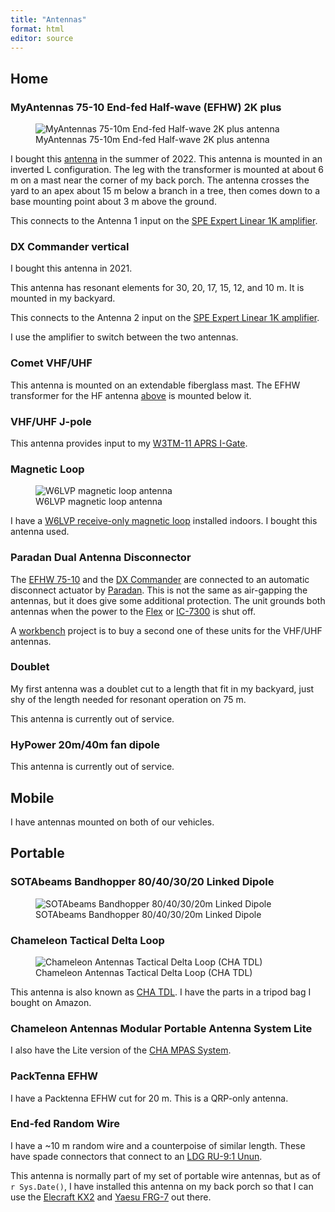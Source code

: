 ```yaml
---
title: "Antennas"
format: html
editor: source
---
```


## Home

### MyAntennas 75-10 End-fed Half-wave (EFHW) 2K plus

![MyAntennas 75-10m End-fed Half-wave 2K plus antenna](https://myantennas.com/wp/wp-content/uploads/2020/09/EFHW-7510-2KPLUS-SS5.jpg)

I bought this [antenna](https://myantennas.com/wp/product/efhw-7510-2k-plus/) in the summer of 2022.
This antenna is mounted in an inverted L configuration. The leg with the transformer is mounted at about 6 m on a mast near the corner of my back porch. The antenna crosses the yard to an apex about 15 m below a branch in a tree, then comes down to a base mounting point about 3 m above the ground.

This connects to the Antenna 1 input on the [SPE Expert Linear 1K amplifier](amplifiers.qmd#spe-expert-linear-1k).

### DX Commander vertical

I bought this antenna in 2021.

This antenna has resonant elements for 30, 20, 17, 15, 12, and 10 m. It is mounted in my backyard.

This connects to the Antenna 2 input on the [SPE Expert Linear 1K amplifier](amplifiers.qmd#spe-expert-linear-1k).

I use the amplifier to switch between the two antennas.

### Comet VHF/UHF

This antenna is mounted on an extendable fiberglass mast. The EFHW transformer for the HF antenna [above](antennas.qmd#myantennas-80-10-end-fed-half-wave-efhw) is mounted below it.

### VHF/UHF J-pole

This antenna provides input to my [W3TM-11 APRS I-Gate](stations.qmd#aprs-i-gate).

### Magnetic Loop

![W6LVP magnetic loop antenna](https://www.w6lvp.com/wp-content/uploads/2017/02/inserter_main-1.png)

I have a [W6LVP receive-only magnetic loop](https://www.w6lvp.com) installed indoors. 
I bought this antenna used.

### Paradan Dual Antenna Disconnector

The [EFHW 75-10](antennas.qmd#myantennas-75-10-end-fed-half-wave-efhw-2k-plus) and the [DX Commander](antennas.qmd#dx-commander) are connected to an automatic disconnect actuator by [Paradan](https://paradanradio.com/products/dual-antenna-disconnector).
This is not the same as air-gapping the antennas, but it does give some additional protection.
The unit grounds both antennas when the power to the [Flex](rigs.qmd#flexradio-6400) or [IC-7300](rigs.qmd#icom-ic-7300) is shut off.

A [workbench](workbench.qmd) project is to buy a second one of these units for the VHF/UHF antennas.

### Doublet

My first antenna was a doublet cut to a length that fit in my backyard, just shy of the length needed for resonant operation on 75 m.

This antenna is currently out of service.

### HyPower 20m/40m fan dipole

This antenna is currently out of service.

## Mobile

I have antennas mounted on both of our vehicles.

## Portable

### SOTAbeams Bandhopper 80/40/30/20 Linked Dipole

![SOTAbeams Bandhopper 80/40/30/20m Linked Dipole](https://static.dxengineering.com/global/images/prod/xlarge/sbm-bandhopper4_kj_xl.jpg)

### Chameleon Tactical Delta Loop

![Chameleon Antennas Tactical Delta Loop (CHA TDL)](https://static.dxengineering.com/global/images/prod/xlarge/cha-tdl_cu_xl.jpg)

This antenna is also known as [CHA TDL](https://chameleonantenna.com/shop-here/ols/products/cha-tdl).
I have the parts in a tripod bag I bought on Amazon.

### Chameleon Antennas Modular Portable Antenna System Lite

I also have the Lite version of the [CHA MPAS System](https://chameleonantenna.com/shop-here/ols/products/cha-mpas-modular-portable-antenna-system-20).

### PackTenna EFHW

I have a Packtenna EFHW cut for 20 m. 
This is a QRP-only antenna.

### End-fed Random Wire

I have a ~10 m random wire and a counterpoise of similar length. 
These have spade connectors that connect to an [LDG RU-9:1 Unun](https://www.dxengineering.com/parts/ldg-ru-9-1).

This antenna is normally part of my set of portable wire antennas, but as of `r Sys.Date()`, I have installed this antenna on my back porch so that I can use the [Elecraft KX2](rigs.qmd#elecraft-kx2) and [Yaesu FRG-7](rigs.qmd#aesu-musen-frg-7) out there.